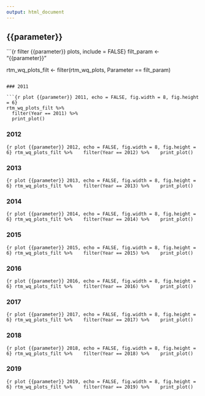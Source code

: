 ```yaml
---
output: html_document
---
```


## {{parameter}} {.tabset .tabset-pills}

```{r filter {{parameter}} plots, include = FALSE}
filt_param <- "{{parameter}}"

rtm_wq_plots_filt <- filter(rtm_wq_plots, Parameter == filt_param)
```

### 2011

```{r plot {{parameter}} 2011, echo = FALSE, fig.width = 8, fig.height = 6}
rtm_wq_plots_filt %>% 
  filter(Year == 2011) %>% 
  print_plot()
```

### 2012

```{r plot {{parameter}} 2012, echo = FALSE, fig.width = 8, fig.height = 6}
rtm_wq_plots_filt %>% 
  filter(Year == 2012) %>% 
  print_plot()
```

### 2013

```{r plot {{parameter}} 2013, echo = FALSE, fig.width = 8, fig.height = 6}
rtm_wq_plots_filt %>% 
  filter(Year == 2013) %>% 
  print_plot()
```

### 2014

```{r plot {{parameter}} 2014, echo = FALSE, fig.width = 8, fig.height = 6}
rtm_wq_plots_filt %>% 
  filter(Year == 2014) %>% 
  print_plot()
```

### 2015

```{r plot {{parameter}} 2015, echo = FALSE, fig.width = 8, fig.height = 6}
rtm_wq_plots_filt %>% 
  filter(Year == 2015) %>% 
  print_plot()
```

### 2016

```{r plot {{parameter}} 2016, echo = FALSE, fig.width = 8, fig.height = 6}
rtm_wq_plots_filt %>% 
  filter(Year == 2016) %>% 
  print_plot()
```

### 2017

```{r plot {{parameter}} 2017, echo = FALSE, fig.width = 8, fig.height = 6}
rtm_wq_plots_filt %>% 
  filter(Year == 2017) %>% 
  print_plot()
```

### 2018

```{r plot {{parameter}} 2018, echo = FALSE, fig.width = 8, fig.height = 6}
rtm_wq_plots_filt %>% 
  filter(Year == 2018) %>% 
  print_plot()
```

### 2019

```{r plot {{parameter}} 2019, echo = FALSE, fig.width = 8, fig.height = 6}
rtm_wq_plots_filt %>% 
  filter(Year == 2019) %>% 
  print_plot()
```

